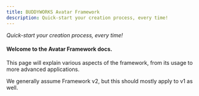 ```yaml
---
title: BUDDYWORKS Avatar Framework
description: Quick-start your creation process, every time!
---
```


*Quick-start your creation process, every time!*

#### Welcome to the Avatar Framework docs.  
This page will explain various aspects of the framework, from its usage to more advanced applications.  

<Aside> We generally assume Framework v2, but this should mostly apply to v1 as well.</Aside>

